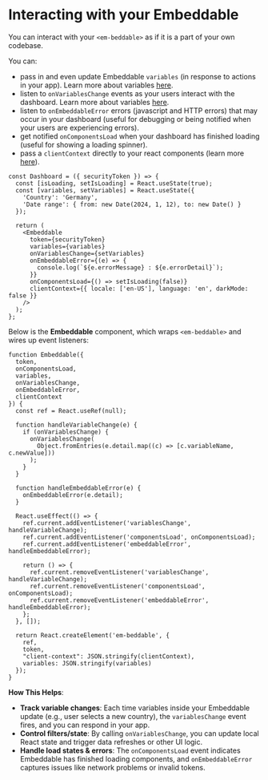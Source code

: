 # Interacting with your Embeddable

You can interact with your `<em-beddable>` as if it is a part of your own codebase.

You can:
 - pass in and even update Embeddable `variables` (in response to actions in your app).  Learn more about variables [here](/dashboards/interactivity).
 - listen to `onVariablesChange` events as your users interact with the dashboard. Learn more about variables [here](/dashboards/interactivity).
 - listen to `onEmbeddableError` errors (javascript and HTTP errors) that may occur in your dashboard (useful for debugging or being notified when your users are experiencing errors).
 - get notified `onComponentsLoad` when your dashboard has finished loading (useful for showing a loading spinner).
 - pass a `clientContext` directly to your react components (learn more [here](/development/client-context)).


```tsx
const Dashboard = ({ securityToken }) => {
  const [isLoading, setIsLoading] = React.useState(true);
  const [variables, setVariables] = React.useState({
    'Country': 'Germany',
    'Date range': { from: new Date(2024, 1, 12), to: new Date() }
  });

  return (
    <Embeddable
      token={securityToken}
      variables={variables}
      onVariablesChange={setVariables}
      onEmbeddableError={(e) => {
        console.log(`${e.errorMessage} : ${e.errorDetail}`);
      }}
      onComponentsLoad={() => setIsLoading(false)}
      clientContext={{ locale: ['en-US'], language: 'en', darkMode: false }}
    />
  );
};
```

Below is the **Embeddable** component, which wraps `<em-beddable>` and wires up event listeners:

```tsx
function Embeddable({
  token,
  onComponentsLoad,
  variables,
  onVariablesChange,
  onEmbeddableError,
  clientContext
}) {
  const ref = React.useRef(null);

  function handleVariableChange(e) {
    if (onVariablesChange) {
      onVariablesChange(
        Object.fromEntries(e.detail.map((c) => [c.variableName, c.newValue]))
      );
    }
  }

  function handleEmbeddableError(e) {
    onEmbeddableError(e.detail);
  }

  React.useEffect(() => {
    ref.current.addEventListener('variablesChange', handleVariableChange);
    ref.current.addEventListener('componentsLoad', onComponentsLoad);
    ref.current.addEventListener('embeddableError', handleEmbeddableError);

    return () => {
      ref.current.removeEventListener('variablesChange', handleVariableChange);
      ref.current.removeEventListener('componentsLoad', onComponentsLoad);
      ref.current.removeEventListener('embeddableError', handleEmbeddableError);
    };
  }, []);

  return React.createElement('em-beddable', {
    ref,
    token,
    "client-context": JSON.stringify(clientContext),
    variables: JSON.stringify(variables)
  });
}
```

**How This Helps**:

- **Track variable changes**: Each time variables inside your Embeddable update (e.g., user selects a new country), the `variablesChange` event fires, and you can respond in your app.
- **Control filters/state**: By calling `onVariablesChange`, you can update local React state and trigger data refreshes or other UI logic.
- **Handle load states & errors**: The `onComponentsLoad` event indicates Embeddable has finished loading components, and `onEmbeddableError` captures issues like network problems or invalid tokens.